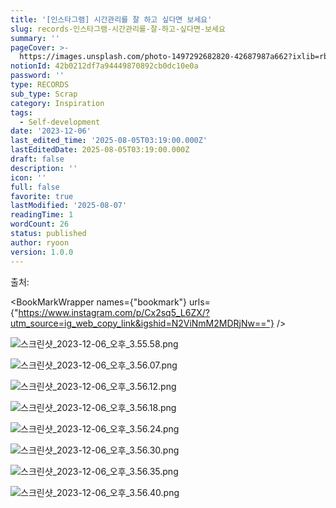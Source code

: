 ```yaml
---
title: '[인스타그램] 시간관리를 잘 하고 싶다면 보세요'
slug: records-인스타그램-시간관리를-잘-하고-싶다면-보세요
summary: ''
pageCover: >-
  https://images.unsplash.com/photo-1497292682820-42687987a662?ixlib=rb-4.0.3&q=85&fm=jpg&crop=entropy&cs=srgb
notionId: 42b0212df7a94449870892cb0dc10e0a
password: ''
type: RECORDS
sub_type: Scrap
category: Inspiration
tags:
  - Self-development
date: '2023-12-06'
last_edited_time: '2025-08-05T03:19:00.000Z'
lastEditedDate: 2025-08-05T03:19:00.000Z
draft: false
description: ''
icon: ''
full: false
favorite: true
lastModified: '2025-08-07'
readingTime: 1
wordCount: 26
status: published
author: ryoon
version: 1.0.0
---
```


출처: 


<BookMarkWrapper names={"bookmark"} urls={"https://www.instagram.com/p/Cx2sq5_L6ZX/?utm_source=ig_web_copy_link&igshid=N2ViNmM2MDRjNw=="} />


![스크린샷_2023-12-06_오후_3.55.58.png](https://res.cloudinary.com/dyrdul1dd/image/upload/v1754575221/norkive-notion-images/1754575221263-E1_84_89_E1_85_B3_E1_84_8F_E1_85_B3_E1_84_85_E1_85_B5_E1_86_AB_E1_84_89_E1_85_A3_E1_86_BA_2023-12-06_E1_84_8B_E1_85_A9_E1_84_92_E1_85_AE_3.55.58.png)


![스크린샷_2023-12-06_오후_3.56.07.png](https://res.cloudinary.com/dyrdul1dd/image/upload/v1754575223/norkive-notion-images/1754575223130-E1_84_89_E1_85_B3_E1_84_8F_E1_85_B3_E1_84_85_E1_85_B5_E1_86_AB_E1_84_89_E1_85_A3_E1_86_BA_2023-12-06_E1_84_8B_E1_85_A9_E1_84_92_E1_85_AE_3.56.07.png)


![스크린샷_2023-12-06_오후_3.56.12.png](https://res.cloudinary.com/dyrdul1dd/image/upload/v1754575225/norkive-notion-images/1754575225121-E1_84_89_E1_85_B3_E1_84_8F_E1_85_B3_E1_84_85_E1_85_B5_E1_86_AB_E1_84_89_E1_85_A3_E1_86_BA_2023-12-06_E1_84_8B_E1_85_A9_E1_84_92_E1_85_AE_3.56.12.png)


![스크린샷_2023-12-06_오후_3.56.18.png](https://res.cloudinary.com/dyrdul1dd/image/upload/v1754575227/norkive-notion-images/1754575227122-E1_84_89_E1_85_B3_E1_84_8F_E1_85_B3_E1_84_85_E1_85_B5_E1_86_AB_E1_84_89_E1_85_A3_E1_86_BA_2023-12-06_E1_84_8B_E1_85_A9_E1_84_92_E1_85_AE_3.56.18.png)


![스크린샷_2023-12-06_오후_3.56.24.png](https://res.cloudinary.com/dyrdul1dd/image/upload/v1754575228/norkive-notion-images/1754575228570-E1_84_89_E1_85_B3_E1_84_8F_E1_85_B3_E1_84_85_E1_85_B5_E1_86_AB_E1_84_89_E1_85_A3_E1_86_BA_2023-12-06_E1_84_8B_E1_85_A9_E1_84_92_E1_85_AE_3.56.24.png)


![스크린샷_2023-12-06_오후_3.56.30.png](https://res.cloudinary.com/dyrdul1dd/image/upload/v1754575230/norkive-notion-images/1754575229938-E1_84_89_E1_85_B3_E1_84_8F_E1_85_B3_E1_84_85_E1_85_B5_E1_86_AB_E1_84_89_E1_85_A3_E1_86_BA_2023-12-06_E1_84_8B_E1_85_A9_E1_84_92_E1_85_AE_3.56.30.png)


![스크린샷_2023-12-06_오후_3.56.35.png](https://res.cloudinary.com/dyrdul1dd/image/upload/v1754575231/norkive-notion-images/1754575231541-E1_84_89_E1_85_B3_E1_84_8F_E1_85_B3_E1_84_85_E1_85_B5_E1_86_AB_E1_84_89_E1_85_A3_E1_86_BA_2023-12-06_E1_84_8B_E1_85_A9_E1_84_92_E1_85_AE_3.56.35.png)


![스크린샷_2023-12-06_오후_3.56.40.png](https://res.cloudinary.com/dyrdul1dd/image/upload/v1754575233/norkive-notion-images/1754575232875-E1_84_89_E1_85_B3_E1_84_8F_E1_85_B3_E1_84_85_E1_85_B5_E1_86_AB_E1_84_89_E1_85_A3_E1_86_BA_2023-12-06_E1_84_8B_E1_85_A9_E1_84_92_E1_85_AE_3.56.40.png)

